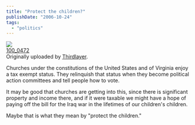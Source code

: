 ```yaml
---
title: "Protect the children?"
publishDate: "2006-10-24"
tags: 
  - "politics"
---
```


[![](images/278680812_814548d7f5_m.jpg)](http://www.flickr.com/photos/54325514@N00/278680812/ "photo sharing")  
[100\_0472](http://www.flickr.com/photos/54325514@N00/278680812/)  
Originally uploaded by [Thirdlayer](http://www.flickr.com/people/54325514@N00/).

Churches under the constitutions of the United States and of Virginia enjoy a tax exempt status. They relinquish that status when they become political action committees and tell people how to vote.  
  
It may be good that churches are getting into this, since there is significant property and income there, and if it were taxable we might have a hope of paying off the bill for the Iraq war in the lifetimes of our children's children.  
  
Maybe that is what they mean by "protect the children."
